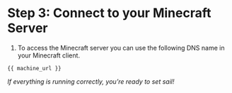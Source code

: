# Step 3: Connect to your Minecraft Server 

1. To access the Minecraft server you can use the following DNS name in your Minecraft client.

```
{{ machine_url }}
```
*_If everything is running correctly, you’re ready to set sail_!*